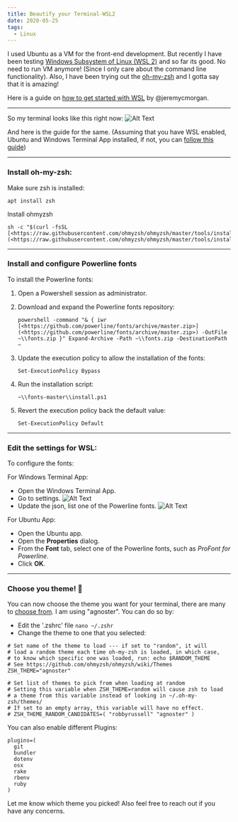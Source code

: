 ```yaml
---
title: Beautify your Terminal-WSL2
date: 2020-05-25
tags:
  - Linux
---
```



I used Ubuntu as a VM for the front-end development. But recently I have been testing [Windows Subsystem of Linux (WSL 2)](https://devblogs.microsoft.com/commandline/wsl-2-is-now-available-in-windows-insiders/) and so far its good.
No need to run VM anymore! (Since I only care about the command line functionality).
Also, I have been trying out the [oh-my-zsh](https://github.com/ohmyzsh/ohmyzsh) and I gotta say that it is amazing!

Here is a guide on [how to get started with WSL](https://dev.to/pluralsight/getting-started-with-wsl-1abp) by @jeremycmorgan.
 
-------------------------------
So my terminal looks like this right now:
![Alt Text](https://dev-to-uploads.s3.amazonaws.com/i/724h6x5po0rgdjj1orqi.png)

And here is the guide for the same. (Assuming that you have WSL enabled, Ubuntu and Windows Terminal App installed, if not, you can [follow this guide](https://dev.to/pluralsight/getting-started-with-wsl-1abp))

-------------------------------
### Install oh-my-zsh:

Make sure zsh is installed:

```
apt install zsh

```
Install ohmyzsh

```
sh -c "$(curl -fsSL [<https://raw.githubusercontent.com/ohmyzsh/ohmyzsh/master/tools/install.sh>](<https://raw.githubusercontent.com/ohmyzsh/ohmyzsh/master/tools/install.sh>))"

```
-----------------------------------------

### Install and configure Powerline fonts

To install the Powerline fonts:

1.  Open a Powershell session as administrator.

2.  Download and expand the Powerline fonts repository:

    `powershell -command "& { iwr [<https://github.com/powerline/fonts/archive/master.zip>](<https://github.com/powerline/fonts/archive/master.zip>) -OutFile ~\\fonts.zip }" Expand-Archive -Path ~\\fonts.zip -DestinationPath ~`

3.  Update the execution policy to allow the installation of the fonts:

    `Set-ExecutionPolicy Bypass`

4.  Run the installation script:

    `~\\fonts-master\\install.ps1`

5.  Revert the execution policy back the default value:

    `Set-ExecutionPolicy Default`

--------------------------
### Edit the settings for WSL:


To configure the fonts:

For Windows Terminal App:
- Open the Windows Terminal App.
- Go to settings.
![Alt Text](https://dev-to-uploads.s3.amazonaws.com/i/6uimsg314p7hlewldasy.png)
- Update the json, list one of the Powerline fonts.
![Alt Text](https://dev-to-uploads.s3.amazonaws.com/i/dh2hjdykwgdvxe7157kz.png)

For Ubuntu App:
- Open the Ubuntu app.
- Open the **Properties** dialog.
- From the **Font** tab, select one of the Powerline fonts, such as *ProFont for Powerline*.
- Click **OK**.

-------------------------
### Choose you theme! 🎨

You can now choose the theme you want for your terminal, there are many to [choose from](https://github.com/ohmyzsh/ohmyzsh/wiki/Themes). I am using "agnoster".
You can do so by: 
- Edit the '.zshrc' file
` nano ~/.zshr `
- Change the theme to one that you selected:
```
# Set name of the theme to load --- if set to "random", it will
# load a random theme each time oh-my-zsh is loaded, in which case,
# to know which specific one was loaded, run: echo $RANDOM_THEME
# See https://github.com/ohmyzsh/ohmyzsh/wiki/Themes
ZSH_THEME="agnoster"

# Set list of themes to pick from when loading at random
# Setting this variable when ZSH_THEME=random will cause zsh to load
# a theme from this variable instead of looking in ~/.oh-my-zsh/themes/
# If set to an empty array, this variable will have no effect.
# ZSH_THEME_RANDOM_CANDIDATES=( "robbyrussell" "agnoster" )
```

You can also enable different Plugins:
```
plugins=(
  git
  bundler
  dotenv
  osx
  rake
  rbenv
  ruby
)
```
Let me know which theme you picked! Also feel free to reach out if you have any concerns.
